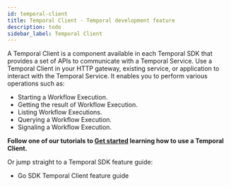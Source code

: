 ```yaml
---
id: temporal-client
title: Temporal Client - Temporal development feature
description: todo
sidebar_label: Temporal Client
---
```


A Temporal Client is a component available in each Temporal SDK that provides a set of APIs to communicate with a Temporal Service.
Use a Temporal Client in your HTTP gateway, existing service, or application to interact with the Temporal Service.
It enables you to perform various operations such as:

- Starting a Workflow Execution.
- Getting the result of Workflow Execution.
- Listing Workflow Executions.
- Querying a Workflow Execution.
- Signaling a Workflow Execution.

**Follow one of our tutorials to [Get started](https://learn.temporal.io/getting_started/) learning how to use a Temporal Client.**

Or jump straight to a Temporal SDK feature guide:

- Go SDK Temporal Client feature guide

